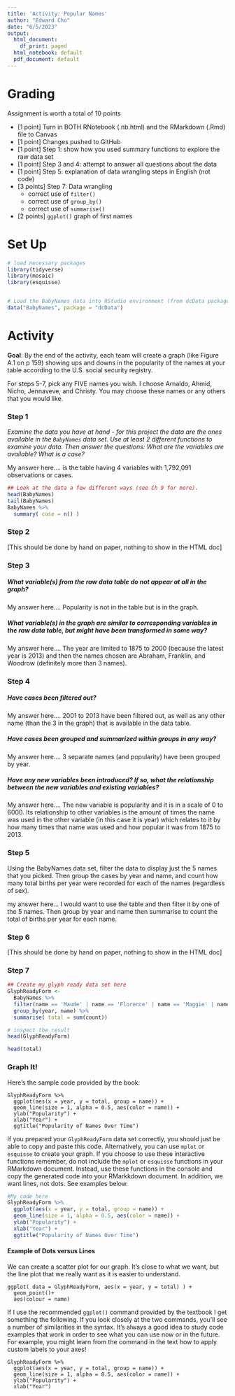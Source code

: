 ```yaml
---
title: 'Activity: Popular Names'
author: "Edward Cho"
date: "6/5/2023"
output:
  html_document:
    df_print: paged
  html_notebook: default
  pdf_document: default
---
```



# Grading

Assignment is worth a total of 10 points

* [1 point] Turn in BOTH RNotebook (.nb.html) and the RMarkdown (.Rmd) file to Canvas
* [1 point] Changes pushed to GitHub
* [1 point] Step 1: show how you used summary functions to explore the raw data set
* [1 point] Step 3 and 4: attempt to answer all questions about the data
* [1 point] Step 5: explanation of data wrangling steps in English (not code)
* [3 points] Step 7: Data wrangling
    * correct use of `filter()`
    * correct use of `group_by()`
    * correct use of `summarise()`
* [2 points] `ggplot()` graph of first names 



# Set Up

```r
# load necessary packages
library(tidyverse)
library(mosaic)
library(esquisse)


# Load the BabyNames data into RStudio environment (from dcData package)
data("BabyNames", package = "dcData")
```

# Activity

**Goal**: By the end of the activity, each team will create a graph (like Figure A.1 on p 159) showing ups and downs in the popularity of the names at your table according to the U.S. social security registry.  

For steps 5-7, pick any FIVE names you wish. I choose Arnaldo, Ahmid, Nicho, Jennaveve, and Christy. You may choose these names or any others that you would like. 


### Step 1

*Examine the data you have at hand - for this project the data are the ones available in the `BabyNames` data set. Use at least 2 different functions to examine your data. Then answer the questions: What are the variables are available? What is a case?*

My answer here.... 
is the table having 4 variables with 1,792,091 observations or cases.

```r
## Look at the data a few different ways (see Ch 9 for more).
head(BabyNames)
tail(BabyNames)
BabyNames %>%
  summary( case = n() )
```

### Step 2

[This should be done by hand on paper, nothing to show in the HTML doc]

### Step 3 

##### What variable(s) from the raw data table do not appear at all in the graph?

My answer here.... 
Popularity is not in the table but is in the graph.

##### What variable(s) in the graph are similar to corresponding variables in the raw data table, but might have been transformed in some way?

My answer here.... 
The year are limited to 1875 to 2000 (because the latest year is 2013) and then the names chosen are Abraham, Franklin, and Woodrow (definitely more than 3 names).

### Step 4

##### Have cases been filtered out?

My answer here.... 
2001 to 2013 have been filtered out, as well as any other name (than the 3 in the graph) that is available in the data table.

##### Have cases been grouped and summarized within groups in any way?

My answer here.... 
3 separate names (and popularity) have been grouped by year.

##### Have any new variables been introduced?  If so, what the relationship between the new variables and existing variables?

My answer here.... 
The new variable is popularity and it is in a scale of 0 to 6000. Its relationship to other variables is the amount of times the name was used in the other variable (in this case it is year) which relates to it by how many times that name was used and how popular it was from 1875 to 2013.

### Step 5


Using the BabyNames data set, filter the data to display just the 5 names that you picked.  Then group the cases by year and name, and count how many total births per year were recorded for each of the names (regardless of sex).  

my answer here...
I would want to use the table and then filter it by one of the 5 names. Then group by year and name then summarise to count the total of births per year for each name.

### Step 6

[This should be done by hand on paper, nothing to show in the HTML doc]

### Step 7

```r
## Create my glyph ready data set here
GlyphReadyForm <-
  BabyNames %>%
  filter(name == 'Maude' | name == 'Florence' | name == 'Maggie' | name == 'Pearl' | name == 'Nora') %>%
  group_by(year, name) %>%
  summarise( total = sum(count)) 

# inspect the result
head(GlyphReadyForm)

head(total)
```


### Graph It!

Here's the sample code provided by the book:

```
GlyphReadyForm %>%
  ggplot(aes(x = year, y = total, group = name)) + 
  geom_line(size = 1, alpha = 0.5, aes(color = name)) + 
  ylab("Popularity") + 
  xlab("Year") +
  ggtitle("Popularity of Names Over Time")
```

If you prepared your `GlyphReadyForm` data set correctly, you should just be able to copy and paste this code. Alternatively, you can use `mplot` or `esquisse` to create your graph. If you choose to use these interactive functions remember, do not include the `mplot` or `esquisse` functions in your RMarkdown document. Instead, use these functions in the console and copy the generated code into your RMarkkdown document. In addition, we want lines, not dots. See examples below. 


```r
#My code here 
GlyphReadyForm %>%
  ggplot(aes(x = year, y = total, group = name)) + 
  geom_line(size = 1, alpha = 0.5, aes(color = name)) + 
  ylab("Popularity") + 
  xlab("Year") +
  ggtitle("Popularity of Names Over Time")

```



#### Example of Dots versus Lines

We can create a scatter plot for our graph. It's close to what we want, but the line plot that we really want as it is easier to understand.

```
ggplot( data = GlyphReadyForm, aes(x = year, y = total) ) +
  geom_point()+
  aes(colour = name) 
```

If I use the recommended `ggplot()` command provided by the textbook I get something the following.  If you look closely at the two commands, you'll see a number of similarities in the syntax.  It's always a good idea to study code examples that work in order to see what you can use now or in the future.  For example, you might learn from the command in the text how to apply custom labels to your axes!

```
GlyphReadyForm %>%
  ggplot(aes(x = year, y = total, group = name)) + 
  geom_line(size = 1, alpha = 0.5, aes(color = name)) + 
  ylab("Popularity") + 
  xlab("Year")
```


